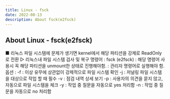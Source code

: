 ```yaml
---
title: Linux - fsck
date: 2022-08-13
description: About fsck(e2fsck)
---
```


## About Linux - fsck(e2fsck)
■ 리눅스 파일 시스템에 문제가 생기면 kernel에서 해당 파티션을 강제로 ReadOnly로 전환
  ▷ 리눅스내 파일 시스템 검사 및 복구 명령어 : fsck (e2fsck)
    : 해당 명령어 사용시 꼭 해당 파티션을 unmount한 상태로 진행해야함.
    : 관리자 명령어로 실행해야 함.
   옵션 : 
   -f : 이상 유무에 상관없이 강제적으로 파일 시스템 확인
   -j : 저널링 파일 시스템을 대상으로 작업 할 때 필수
   -v : 점검 내역 상세 보기
   -p : 사용자의 의견을 묻지 않고, 자동으로 파일 시스템을 체크
   -y : 작업 중 질문을 자동으로 yes 처리함
   -n : 작업 중 질문을 자동으로 no 처리함
